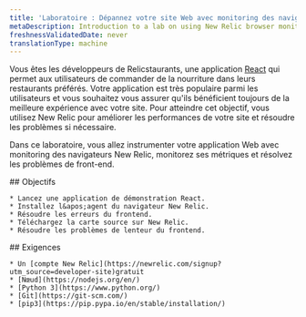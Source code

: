 ```yaml
---
title: 'Laboratoire : Dépannez votre site Web avec monitoring des navigateurs New Relic'
metaDescription: Introduction to a lab on using New Relic browser monitoring to improve your website
freshnessValidatedDate: never
translationType: machine
---
```


Vous êtes les développeurs de Relicstaurants, une application [React](https://reactjs.dev) qui permet aux utilisateurs de commander de la nourriture dans leurs restaurants préférés. Votre application est très populaire parmi les utilisateurs et vous souhaitez vous assurer qu&apos;ils bénéficient toujours de la meilleure expérience avec votre site. Pour atteindre cet objectif, vous utilisez New Relic <InlinePopover type="browser" />pour améliorer les performances de votre site et résoudre les problèmes si nécessaire.

Dans ce laboratoire, vous allez instrumenter votre application Web avec monitoring des navigateurs New Relic, monitorez ses métriques et résolvez les problèmes de front-end.

<SideBySide>
  <Side>
    ## Objectifs

    * Lancez une application de démonstration React.
    * Installez l&apos;agent du navigateur New Relic.
    * Résoudre les erreurs du frontend.
    * Téléchargez la carte source sur New Relic.
    * Résoudre les problèmes de lenteur du frontend.
  </Side>

  <Side>
    ## Exigences

    * Un [compte New Relic](https://newrelic.com/signup?utm_source=developer-site)gratuit
    * [Nœud](https://nodejs.org/en/)
    * [Python 3](https://www.python.org/)
    * [Git](https://git-scm.com/)
    * [pip3](https://pip.pypa.io/en/stable/installation/)
  </Side>
</SideBySide>

<DocTiles numbered>
  <DocTile title="Set up your lab environment" path="/docs/browser/new-relic-browser/lab/set-up-env" />

  <DocTile title="Instrument your application with our browser agent" path="/docs/browser/new-relic-browser/lab/install-browser-agent" />
</DocTiles>

<DocTiles>
  <DocTile title="Debug errors in your application" number="3" path="/docs/browser/new-relic-browser/lab/debug-errors" />

  <DocTile title="Debug frontend slowness in your application" number="4" path="/docs/browser/new-relic-browser/lab/debug-slowness" />
</DocTiles>